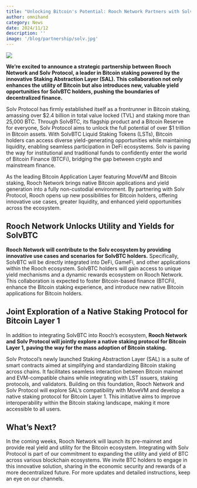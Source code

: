 ```yaml
---
title: "Unlocking Bitcoin's Potential: Rooch Network Partners with Solv Protocol to Expand Staking and Yield Opportunities"
author: omnihand
category: News
date: 2024/11/12
description: ''
image: '/blog/partnership/solv.jpg'
---
```



<PostHeader />

![](/blog/partnership/solv.jpg)

**We’re excited to announce a strategic partnership between Rooch Network and Solv Protocol, a leader in Bitcoin staking powered by the innovative Staking Abstraction Layer (SAL). This collaboration not only enhances the utility of Bitcoin but also introduces new, valuable yield opportunities for SolvBTC holders, pushing the boundaries of decentralized finance.**

Solv Protocol has firmly established itself as a frontrunner in Bitcoin staking, amassing over $2.4 billion in total value locked (TVL) and staking more than 25,000 BTC. Through SolvBTC, its flagship product and a Bitcoin Reserve for everyone, Solv Protocol aims to unlock the full potential of over $1 trillion in Bitcoin assets. With SolvBTC Liquid Staking Tokens (LSTs), Bitcoin holders can access diverse yield-generating opportunities while maintaining liquidity, enabling seamless participation in DeFi ecosystems. Solv is paving the way for institutional and traditional funds to confidently enter the world of Bitcoin Finance (BTCFi), bridging the gap between crypto and mainstream finance.

As the leading Bitcoin Application Layer featuring MoveVM and Bitcoin staking, Rooch Network brings native Bitcoin applications and yield generation into a fully non-custodial environment. By partnering with Solv Protocol, Rooch opens up new possibilities for Bitcoin holders, offering innovative use cases, greater liquidity, and enhanced yield opportunities across the ecosystem.


## Rooch Network Unlocks Utility and Yields for SolvBTC

**Rooch Network will contribute to the Solv ecosystem by providing innovative use cases and scenarios for SolvBTC holders.** Specifically, SolvBTC will be directly integrated into DeFi, GameFi, and other applications within the Rooch ecosystem. SolvBTC holders will gain access to unique yield mechanisms and a dynamic rewards ecosystem on Rooch Network. This collaboration is expected to foster Bitcoin-based finance (BTCFi), enhance the Bitcoin staking experience, and introduce new native Bitcoin applications for Bitcoin holders.


## Joint Exploration of a Native Staking Protocol for Bitcoin Layer 1 

In addition to integrating SolvBTC into Rooch’s ecosystem, **Rooch Network and Solv Protocol will jointly explore a native staking protocol for Bitcoin Layer 1, paving the way for the mass adoption of Bitcoin staking.**

Solv Protocol’s newly launched Staking Abstraction Layer (SAL) is a suite of smart contracts aimed at simplifying and standardizing Bitcoin staking across chains. It facilitates seamless interaction between Bitcoin mainnet and EVM-compatible chains while integrating with LST issuers, staking protocols, and validators. Building on this foundation, Rooch Network and Solv Protocol will explore SAL’s compatibility with MoveVM and develop a native staking protocol for Bitcoin Layer 1. This initiative aims to improve interoperability within the Bitcoin staking landscape, making it more accessible to all users.

## What’s Next?

In the coming weeks, Rooch Network will launch its pre-mainnet and provide real yield and utility for the Bitcoin ecosystem. Integrating with Solv Protocol is part of our commitment to expanding the utility and yield of BTC across various blockchain ecosystems. We invite BTC holders to engage in this innovative solution, sharing in the economic security and rewards of a more decentralized future. For more updates and detailed instructions, keep an eye on our channels.
